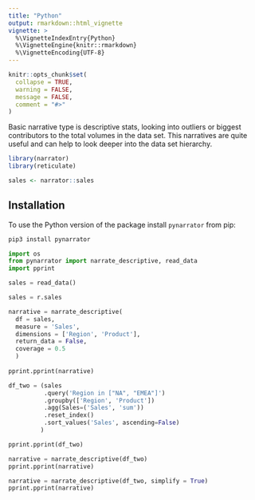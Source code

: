 ```yaml
---
title: "Python"
output: rmarkdown::html_vignette
vignette: >
  %\VignetteIndexEntry{Python}
  %\VignetteEngine{knitr::rmarkdown}
  %\VignetteEncoding{UTF-8}
---
```


```r
knitr::opts_chunk$set(
  collapse = TRUE,
  warning = FALSE,
  message = FALSE,
  comment = "#>"
)
```


Basic narrative type is descriptive stats, looking into outliers or biggest contributors to the total volumes in the data set. This narratives are quite useful and can help to look deeper into the data set hierarchy.

```r
library(narrator)
library(reticulate)

sales <- narrator::sales
```


## Installation

To use the Python version of the package install `pynarrator` from pip:

```bash
pip3 install pynarrator
```


```python
import os
from pynarrator import narrate_descriptive, read_data
import pprint
```

```python
sales = read_data()
```

```python
sales = r.sales
```

```python
narrative = narrate_descriptive(
  df = sales, 
  measure = 'Sales', 
  dimensions = ['Region', 'Product'], 
  return_data = False, 
  coverage = 0.5
  )
  
pprint.pprint(narrative)
```

```python
df_two = (sales
          .query('Region in ["NA", "EMEA"]')
          .groupby(['Region', 'Product'])
          .agg(Sales=('Sales', 'sum'))
          .reset_index()
          .sort_values('Sales', ascending=False)
         )

pprint.pprint(df_two)
```

```python
narrative = narrate_descriptive(df_two)
pprint.pprint(narrative)
```

```python
narrative = narrate_descriptive(df_two, simplify = True)
pprint.pprint(narrative)
```
